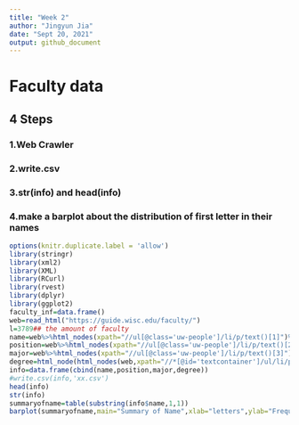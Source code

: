 ```yaml
---
title: "Week 2"
author: "Jingyun Jia"
date: "Sept 20, 2021"
output: github_document
---
```

# Faculty data
## 4 Steps
### 1.Web Crawler  
### 2.write.csv
### 3.str(info) and head(info)
### 4.make a barplot about the distribution of first letter in their names

```r
options(knitr.duplicate.label = 'allow')
library(stringr)
library(xml2)
library(XML)
library(RCurl)
library(rvest)
library(dplyr)
library(ggplot2)
faculty_inf=data.frame()
web=read_html("https://guide.wisc.edu/faculty/")
l=3789## the amount of faculty
name=web%>%html_nodes(xpath="//ul[@class='uw-people']/li/p/text()[1]")%>%html_text()
position=web%>%html_nodes(xpath="//ul[@class='uw-people']/li/p/text()[2]")%>%html_text()
major=web%>%html_nodes(xpath="//ul[@class='uw-people']/li/p/text()[3]")%>%html_text()
degree=html_node(html_nodes(web,xpath="//*[@id='textcontainer']/ul/li/p"),xpath='text()[4]')%>%html_text()##to add missing value as NA, or the length of this vector will be 3736.
info=data.frame(cbind(name,position,major,degree))
#write.csv(info,'xx.csv')
head(info)
str(info)
summaryofname=table(substring(info$name,1,1))
barplot(summaryofname,main="Summary of Name",xlab="letters",ylab="Frequency",horiz=1,cex.axis=1.5)
```
